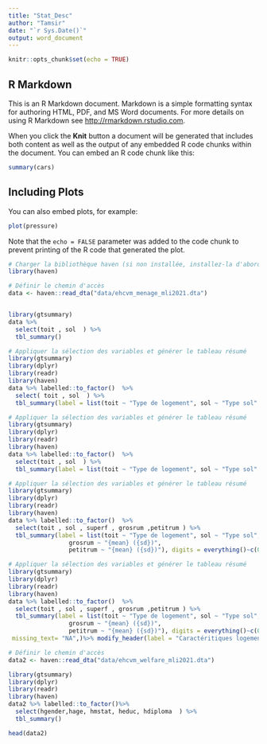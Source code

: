 ```yaml
---
title: "Stat_Desc"
author: "Tamsir"
date: "`r Sys.Date()`"
output: word_document
---
```


```r
knitr::opts_chunk$set(echo = TRUE)
```

## R Markdown

This is an R Markdown document. Markdown is a simple formatting syntax for authoring HTML, PDF, and MS Word documents. For more details on using R Markdown see <http://rmarkdown.rstudio.com>.

When you click the **Knit** button a document will be generated that includes both content as well as the output of any embedded R code chunks within the document. You can embed an R code chunk like this:

```r
summary(cars)
```

## Including Plots

You can also embed plots, for example:

```r
plot(pressure)
```

Note that the `echo = FALSE` parameter was added to the code chunk to prevent printing of the R code that generated the plot.
```r
# Charger la bibliothèque haven (si non installée, installez-la d'abord)
library(haven)

# Définir le chemin d'accès
data <- haven::read_dta("data/ehcvm_menage_mli2021.dta")



```
```r
library(gtsummary)
data %>%
  select(toit , sol  ) %>% 
  tbl_summary()
```

```r
# Appliquer la sélection des variables et générer le tableau résumé
library(gtsummary)
library(dplyr)
library(readr)
library(haven)
data %>% labelled::to_factor()  %>% 
  select( toit , sol  ) %>% 
  tbl_summary(label = list(toit ~ "Type de logement", sol ~ "Type sol"  ))

```
```r
# Appliquer la sélection des variables et générer le tableau résumé
library(gtsummary)
library(dplyr)
library(readr)
library(haven)
data %>% labelled::to_factor()  %>% 
  select(toit , sol  ) %>%  
  tbl_summary(label = list(toit ~ "Type de logement", sol ~ "Type sol"  )) %>% modify_header(label = "Caractéritiques logement" )


```

```r
# Appliquer la sélection des variables et générer le tableau résumé
library(gtsummary)
library(dplyr)
library(readr)
library(haven)
data %>% labelled::to_factor()  %>% 
  select(toit , sol , superf , grosrum ,petitrum ) %>%  
  tbl_summary(label = list(toit ~ "Type de logement", sol ~ "Type sol", superf ~ "Superficie cultivée", grosrum ~ "gros rumunant", petitrum ~ "petit ruminants"  ), statistic = list(superf ~ "{mean} ({sd})",
                 grosrum ~ "{mean} ({sd})",
                 petitrum ~ "{mean} ({sd})"), digits = everything()~c(0,0,0))%>% modify_header(label = "Caractéritiques logement" )


```


```r
# Appliquer la sélection des variables et générer le tableau résumé
library(gtsummary)
library(dplyr)
library(readr)
library(haven)
data %>% labelled::to_factor()  %>% 
  select(toit , sol , superf , grosrum ,petitrum ) %>%  
  tbl_summary(label = list(toit ~ "Type de logement", sol ~ "Type sol", superf ~ "Superficie cultivée", grosrum ~ "gros rumunant", petitrum ~ "petit ruminants"  ), statistic = list(superf ~ "{mean} ({sd})",
                 grosrum ~ "{mean} ({sd})",
                 petitrum ~ "{mean} ({sd})"), digits = everything()~c(0,0,0),  missing = "always",
 missing_text= "NA",)%>% modify_header(label = "Caractéritiques logement" )

```


```r
# Définir le chemin d'accès
data2 <- haven::read_dta("data/ehcvm_welfare_mli2021.dta")
```

```r
library(gtsummary)
library(dplyr)
library(readr)
library(haven)
data2 %>% labelled::to_factor()%>%
  select(hgender,hage, hmstat, heduc, hdiploma  ) %>% 
  tbl_summary()
```

```r
head(data2)
```



